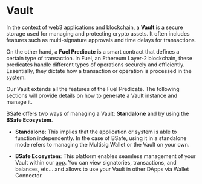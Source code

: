 
# Vault

In the context of web3 applications and blockchain, a **Vault** is a secure storage used for managing and protecting crypto assets. It often includes features such as multi-signature approvals and time delays for transactions.

On the other hand, a **Fuel Predicate** is a smart contract that defines a certain type of transaction. In Fuel, an Ethereum Layer-2 blockchain, these predicates handle different types of operations securely and efficiently. Essentially, they dictate how a transaction or operation is processed in the system.

Our Vault extends all the features of the Fuel Predicate. The following sections will provide details on how to generate a Vault instance and manage it.

BSafe offers two ways of managing a Vault: **Standalone** and by using the **BSafe Ecosystem**.

- **Standalone**: This implies that the application or system is able to function independently. In the case of BSafe, using it in a standalone mode refers to managing the Multisig Wallet or the Vault on your own.

- **BSafe Ecosystem**: This platform enables seamless management of your Vault within our [app](https://app.bsafe.pro).
You can view signatories, transactions, and balances, etc... and allows to use your Vault in other DApps via Wallet Connector.

<Cards num={2}>
    <Card arrow title="Standalone" href="./standalone" />
    <Card arrow title="BSafe Ecosystem" href="./bsafe-ecosystem" />
</Cards>
